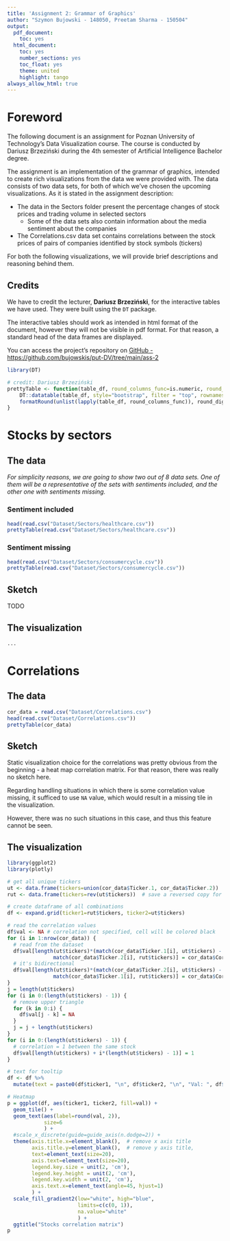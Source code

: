 ```yaml
---
title: 'Assignment 2: Grammar of Graphics'
author: "Szymon Bujowski - 148050, Preetam Sharma - 150504"
output:
  pdf_document:
    toc: yes
  html_document:
    toc: yes
    number_sections: yes
    toc_float: yes
    theme: united
    highlight: tango
always_allow_html: true
---
```


# Foreword

The following document is an assignment for Poznan University of Technology's Data Visualization course. The course is conducted by Dariusz Brzeziński during the 4th semester of Artificial Intelligence Bachelor degree.

The assignment is an implementation of the grammar of graphics, intended to create rich visualizations from the data we were provided with. The data consists of two data sets, for both of which we've chosen the upcoming visualizations. As it is stated in the assignment description:

* The data in the Sectors folder present the percentage changes of stock prices and trading volume in selected sectors
    + Some of the data sets also contain information about the media sentiment about the companies
* The Correlations.csv data set contains correlations between the stock prices of pairs of companies identified by stock symbols (tickers)

For both the following visualizations, we will provide brief descriptions and reasoning behind them.

## Credits

We have to credit the lecturer, **Dariusz Brzeziński**, for the interactive tables we have used. They were built using the `DT` package.

The interactive tables should work as intended in html format of the document, however they will not be visible in pdf format. For that reason, a standard head of the data frames are displayed.

You can access the project's repository on [GitHub - https://github.com/bujowskis/put-DV/tree/main/ass-2](https://github.com/bujowskis/put-DV/tree/main/ass-2)

```r
library(DT)

# credit: Dariusz Brzeziński
prettyTable <- function(table_df, round_columns_func=is.numeric, round_digits=2) {
    DT::datatable(table_df, style="bootstrap", filter = "top", rownames = FALSE, extensions = "Buttons", options = list(dom = 'Bfrtip', buttons = c('copy', 'csv', 'excel', 'pdf', 'print'))) %>%
    formatRound(unlist(lapply(table_df, round_columns_func)), round_digits)
}
```

# Stocks by sectors

## The data

*For simplicity reasons, we are going to show two out of 8 data sets. One of them will be a representative of the sets with sentiments included, and the other one with sentiments missing.*

### Sentiment included

```r
head(read.csv("Dataset/Sectors/healthcare.csv"))
prettyTable(read.csv("Dataset/Sectors/healthcare.csv"))
```

### Sentiment missing

```r
head(read.csv("Dataset/Sectors/consumercycle.csv"))
prettyTable(read.csv("Dataset/Sectors/consumercycle.csv"))
```

## Sketch

TODO

## The visualization

```python
...
```

# Correlations

## The data

```r
cor_data = read.csv("Dataset/Correlations.csv")
head(read.csv("Dataset/Correlations.csv"))
prettyTable(cor_data)
```

## Sketch

Static visualization choice for the correlations was pretty obvious from the beginning - a heat map correlation matrix. For that reason, there was really no sketch here.

Regarding handling situations in which there is some correlation value missing, it sufficed to use `NA` value, which would result in a missing tile in the visualization.

However, there was no such situations in this case, and thus this feature cannot be seen.

## The visualization

```r
library(ggplot2)
library(plotly)

# get all unique tickers
ut <- data.frame(tickers=union(cor_data$Ticker.1, cor_data$Ticker.2))
rut <- data.frame(tickers=rev(ut$tickers))  # save a reversed copy for later

# create dataframe of all combinations
df <- expand.grid(ticker1=rut$tickers, ticker2=ut$tickers)

# read the correlation values
df$val <- NA # correlation not specified, cell will be colored black
for (i in 1:nrow(cor_data)) {
  # read from the dataset
  df$val[length(ut$tickers)*(match(cor_data$Ticker.1[i], ut$tickers) - 1) +
               match(cor_data$Ticker.2[i], rut$tickers)] = cor_data$Correlation.Value[i]
  # it's bidirectional
  df$val[length(ut$tickers)*(match(cor_data$Ticker.2[i], ut$tickers) - 1) +
               match(cor_data$Ticker.1[i], rut$tickers)] = cor_data$Correlation.Value[i]
}
j = length(ut$tickers)
for (i in 0:(length(ut$tickers) - 1)) {
  # remove upper triangle
  for (k in 0:i) {
    df$val[j - k] = NA
  }
  j = j + length(ut$tickers)
}
for (i in 0:(length(ut$tickers) - 1)) {
  # correlation = 1 between the same stock
  df$val[length(ut$tickers) + i*(length(ut$tickers) - 1)] = 1
}

# text for tooltip
df <- df %>%
  mutate(text = paste0(df$ticker1, "\n", df$ticker2, "\n", "Val: ", df$val))

# Heatmap 
p = ggplot(df, aes(ticker1, ticker2, fill=val)) + 
  geom_tile() +
  geom_text(aes(label=round(val, 2)),
            size=6
            ) +
  #scale_x_discrete(guide=guide_axis(n.dodge=2)) +
  theme(axis.title.x=element_blank(),  # remove x axis title
        axis.title.y=element_blank(),  # remove y axis title,
        text=element_text(size=20),
        axis.text=element_text(size=20),
        legend.key.size = unit(2, 'cm'),
        legend.key.height = unit(2, 'cm'),
        legend.key.width = unit(2, 'cm'),
        axis.text.x=element_text(angle=45, hjust=1)
        ) +
  scale_fill_gradient2(low="white", high="blue",
                       limits=c(c(0, 1)),
                       na.value="white"
                       ) +
  ggtitle("Stocks correlation matrix")
p
```
